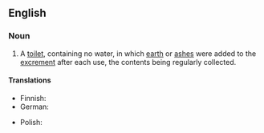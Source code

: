 ==English==

===Noun===
{{en-noun}}

# A [[toilet]], containing no water, in which [[earth]] or [[ash]]es were added to the [[excrement]] after each use, the contents being regularly collected.
#: {{syn|en|earth closet}}
#: {{cot|en|water closet}}

====Translations====
{{trans-top}}
* Finnish: {{t-needed|fi}}
* German: {{t|de|Trockenklosett|n}}
{{trans-mid}}
* Polish: {{t-needed|pl}}
{{trans-bottom}}